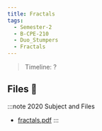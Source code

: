 ```yaml
---
title: Fractals
tags:
  - Semester-2
  - B-CPE-210
  - Duo_Stumpers
  - Fractals
---
```

> Timeline: ?


## Files 📂

:::note 2020 Subject and Files
- [fractals.pdf](https://github.com/Studio-17/Epitech-Subjects/raw/main/Semester-2/B-CPE-210/Duo_Stumpers/Fractals/fractals.pdf)
:::
